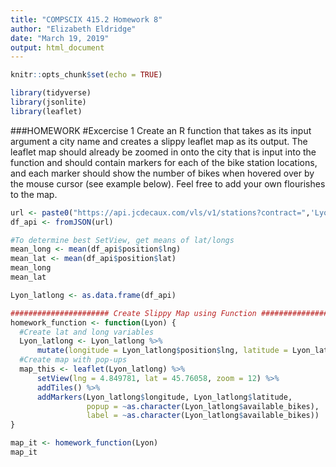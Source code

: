```yaml
---
title: "COMPSCIX 415.2 Homework 8"
author: "Elizabeth Eldridge"
date: "March 19, 2019"
output: html_document
---
```


```r
knitr::opts_chunk$set(echo = TRUE)

library(tidyverse)
library(jsonlite)
library(leaflet)
```


###HOMEWORK 
#Excercise 1
Create an R function that takes as its input argument a city name and creates a slippy leaflet map as its output. The leaflet map should already be zoomed in onto the city that is input into the function and should contain markers for each of the bike station locations, and each marker should show the number of bikes when hovered over by the mouse cursor (see example below). Feel free to add your own flourishes to the map.

```r
url <- paste0("https://api.jcdecaux.com/vls/v1/stations?contract=",'Lyon',"&apiKey=188fd3356f8893c4f8d23fd6a18c34fe63d076a5")
df_api <- fromJSON(url)

#To determine best SetView, get means of lat/longs
mean_long <- mean(df_api$position$lng)
mean_lat <- mean(df_api$position$lat)
mean_long
mean_lat

Lyon_latlong <- as.data.frame(df_api)

###################### Create Slippy Map using Function ###########################
homework_function <- function(Lyon) {
  #Create lat and long variables
  Lyon_latlong <- Lyon_latlong %>%
      mutate(longitude = Lyon_latlong$position$lng, latitude = Lyon_latlong$position$lat)
  #Create map with pop-ups
  map_this <- leaflet(Lyon_latlong) %>%
      setView(lng = 4.849781, lat = 45.76058, zoom = 12) %>%
      addTiles() %>%
      addMarkers(Lyon_latlong$longitude, Lyon_latlong$latitude, 
                 popup = ~as.character(Lyon_latlong$available_bikes), 
                 label = ~as.character(Lyon_latlong$available_bikes))
}

map_it <- homework_function(Lyon)
map_it

```

